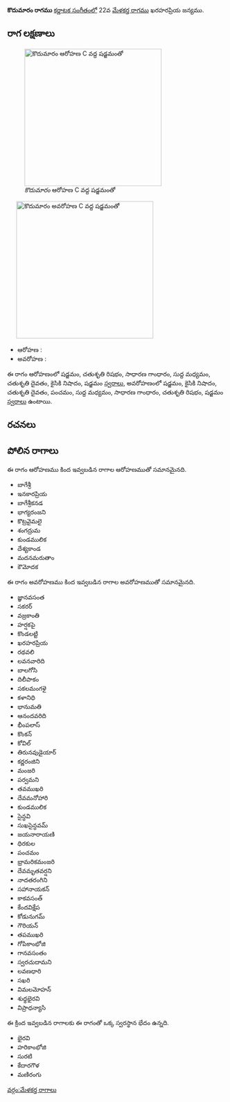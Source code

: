 {{Infobox ragam
	| name          	= కొదుమారం
	| synonym	    	= 
	| mela          	= 
	| chakra        	= 
	| janaka        	= 
	| type          	= షడవ-సంపూర్ణ
	| arohanam      	= {{svaraC|S|R2|G2|M1|D2|N2|S'}} 
	| avarohanam    	= {{svaraC|S'|N2|D2|P|M1|G2|R2|S}}
	| jeeva         	=
	| chhaya        	=
	| nyasa         	=
	| vishesha      	= 
	| equivalent  		= 
}}
{{కర్ణాటక సంగీత రాగాలు}}
'''కొదుమారం రాగము''' [[కర్ణాటక సంగీతం]]లో 22వ [[మేళకర్త రాగము]] ఖరహరప్రియ జన్యము. 


==రాగ లక్షణాలు==
[[Image:kodumaram_ar_kb2wiki.png|thumb|right|316px|''కొదుమారం'' ఆరోహణ C వద్ద షడ్జమంతో]]
	[[Image:kodumaram_av_kb2wiki.png|thumb|right|316px|''కొదుమారం'' అవరోహణ C వద్ద షడ్జమంతో]]

* ఆరోహణ : {{svaraC|S|R2|G2|M1|D2|N2|S'}} 
* అవరోహణ : {{svaraC|S'|N2|D2|P|M1|G2|R2|S}}

ఈ రాగం ఆరోహణంలో షడ్జమం, చతుశృతి రిషభం, సాధారణ  గాంధారం, సుద్ద మధ్యమం, చతుశృతి దైవతం, కైసికి నిషాదం, షడ్జమం [[స్వరాలు]], అవరోహణంలో షడ్జమం, కైసికి నిషాదం, చతుశృతి దైవతం, పంచమం, సుద్ద మధ్యమం, సాధారణ  గాంధారం, చతుశృతి రిషభం, షడ్జమం [[స్వరాలు]] ఉంటాయి.

==రచనలు==



==పోలిన రాగాలు==
ఈ రాగం ఆరోహణము కింద ఇవ్వబడిన రాగాల ఆరోహణముతో సమానమైనది.
* బాగేశ్రీ
* ఇనకారప్రియ
* బాగేశ్రీకనడ
* భాగ్యరంజని
* కొట్రవైమలై
* శంగద్రుమ
* కుండములిక
*  దేశ్యకాండ
* మదనమరుతాం
* కౌమోదక

ఈ రాగం అవరోహణము కింద ఇవ్వబడిన రాగాల అవరోహణముతో సమానమైనది.
* జ్ఞానవసంత
* సకరర్
* వజ్రకాంతి
* హర్షకపై
* కొండలట్టి
* ఖరహరప్రియ
* రథవలి
* లవనవారిది
* బాలగోసి
* దిలీపాకం
* సకలమంగళై
* కళానిధి
* భానుమతి
* ఆనందవరిది
* భీంపలాస్
* కొంకన్
* కోవిల్
* తిరునవుడైయార్
* కర్ణరంజిని
* మంజరి
* పర్వమని
* తవముఖరి
* దేవమనోహారి
* కుండములిక
*  సైన్ధవి
* సుఖసైన్ధవమ్
* జయనారాయణి
* ధిరకుల
* పంచమం
* భ్రామరికమంజరి
* దేవమృతవర్షని
* నాదతరంగిని
* సహానాయకన్
* కాకవసంత్
*  కేందవిక్షేప
*  కోడునుగమ్
* గౌరియన్
* తపముఖరి
* గోపికాంభోజి
* గానవసంతం
* స్వరచుదామని
*  లవణధారి
* సఖరి
* విమలమోహన్
* శుధ్ధభైరవి
* విప్రాధన్యాసి

ఈ క్రింద ఇవ్వబడిన రాగాలకు ఈ రాగంతో ఒక్క స్వరస్థాన భేదం ఉన్నది.
* భైరవి
* హరికాంభోజి
* సురటి
* కేదారగౌళ
* మణిరంగు



[[వర్గం:మేళకర్త రాగాలు]]